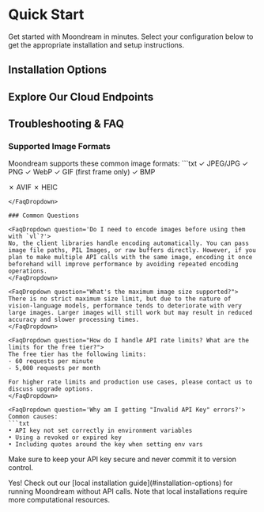 
# Quick Start

Get started with Moondream in minutes. Select your configuration below to get the appropriate installation and setup instructions.

## Installation Options

<ConfigSelector />

## Explore Our Cloud Endpoints

<div className="grid grid-cols-1 md:grid-cols-2 gap-6 mt-8">
  <EndpointCard
    icon="💬"
    title="/query"
    description="Ask natural language questions about images and receive detailed answers"
    href="/cloud/query"
  />

  <EndpointCard
    icon="📝"
    title="/caption"
    description="Generate accurate and natural image captions"
    href="/cloud/caption"
  />

  <EndpointCard
    icon="🔍"
    title="/detect"
    description="Detect and locate objects in images"
    href="/cloud/detect"
  />

  <EndpointCard
    icon="📍"
    title="/point"
    description="Get precise coordinate locations for objects in images"
    href="/cloud/point"
  />
</div>

## Troubleshooting & FAQ

### Supported Image Formats

<FaqDropdown question='What image formats does Moondream support?'>
  Moondream supports these common image formats:
  ```txt
  ✓ JPEG/JPG
  ✓ PNG 
  ✓ WebP
  ✓ GIF (first frame only)
  ✓ BMP
  
  ✗ AVIF 
  ✗ HEIC
  ```
</FaqDropdown>

### Common Questions

<FaqDropdown question='Do I need to encode images before using them with `vl`?'>
  No, the client libraries handle encoding automatically. You can pass image file paths, PIL Images, or raw buffers directly. However, if you plan to make multiple API calls with the same image, encoding it once beforehand will improve performance by avoiding repeated encoding operations.
</FaqDropdown>

<FaqDropdown question="What's the maximum image size supported?">
  There is no strict maximum size limit, but due to the nature of vision-language models, performance tends to deteriorate with very large images. Larger images will still work but may result in reduced accuracy and slower processing times.
</FaqDropdown>

<FaqDropdown question="How do I handle API rate limits? What are the limits for the free tier?">
  The free tier has the following limits:
  - 60 requests per minute
  - 5,000 requests per month

  For higher rate limits and production use cases, please contact us to discuss upgrade options.
</FaqDropdown>

<FaqDropdown question='Why am I getting "Invalid API Key" errors?'>
  Common causes:
  ```txt
  • API key not set correctly in environment variables
  • Using a revoked or expired key
  • Including quotes around the key when setting env vars
  ```
  Make sure to keep your API key secure and never commit it to version control.
</FaqDropdown>

<FaqDropdown question='Can I use Moondream offline?'>
  Yes! Check out our [local installation guide](#installation-options) for running Moondream without API calls. Note that local installations require more computational resources.
</FaqDropdown>
